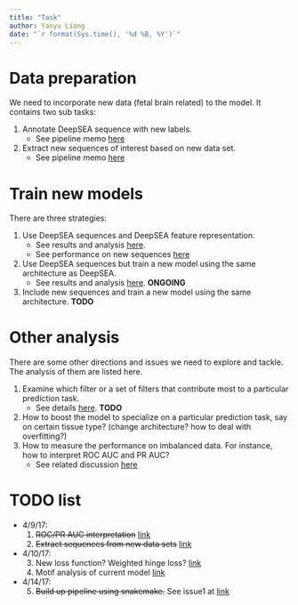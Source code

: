 ```yaml
---
title: "Task"
author: Yanyu Liang
date: "`r format(Sys.time(), '%d %B, %Y')`"
---
```


# Data preparation

We need to incorporate new data (fetal brain related) to the model. It contains two sub tasks:

1. Annotate DeepSEA sequence with new labels. 
    - See pipeline memo [here](memo_preprocessing.html)
2. Extract new sequences of interest based on new data set. 
    - See pipeline memo [here](memo_extract.html)

# Train new models

There are three strategies:

1. Use DeepSEA sequences and DeepSEA feature representation. 
    - See results and analysis [here](type1.html). 
    - See performance on new sequences [here](type1_newseq.html)
2. Use DeepSEA sequences but train a new model using the same architecture as DeepSEA. 
    - See results and analysis [here](type2.html). **ONGOING**
3. Include new sequences and train a new model using the same architecture. **TODO**

# Other analysis

There are some other directions and issues we need to explore and tackle. The analysis of them are listed here.

1. Examine which filter or a set of filters that contribute most to a particular prediction task. 
    - See details [here](motif_analysis.html). **TODO**
2. How to boost the model to specialize on a particular prediction task, say on certain tissue type? (change architecture? how to deal with overfitting?) 
3. How to measure the performance on imbalanced data. For instance, how to interpret ROC AUC and PR AUC?
    - See related discussion [here](auc.html)

# TODO list

* 4/9/17:
    1. ~~ROC/PR AUC interpretation~~ [link](auc.html)
    2. ~~Extract sequences from new data sets~~ [link](memo_extract.html)
* 4/10/17:
    3. New loss function? Weighted hinge loss? [link](loss_function.html)
    4. Motif analysis of current model [link](motif_analysis.html)
* 4/14/17:
    5. ~~Build up pipeline using snakemake.~~ See issue1 at [link](https://github.com/CreRecombinase/DeepVariantPrediction)







